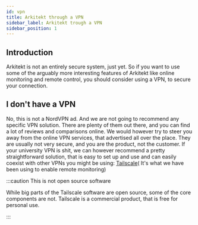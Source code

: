 ```yaml
---
id: vpn
title: Arkitekt through a VPN
sidebar_label: Arkitekt trough a VPN
sidebar_position: 1
---
```


## Introduction

Arkitekt is not an entirely secure system, just yet. So if you want to use some of the arguably more interesting features of 
Arkitekt like online monitoring and remote control, you should consider using a VPN, to secure your connection.

## I don't have a VPN

No, this is not a NordVPN ad. And we are not going to recommend any specific VPN solution. There are plenty of them out there,
and you can find a lot of reviews and comparisons online. We would however try to steer you away from the online VPN services,
that advertised all over the place. They are usually not very secure, and you are the product, not the customer. If your university
VPN is shit, we can however  recommend a pretty straightforward solution, that is easy to set up and use and can easily 
coexist with other VPNs you might be using: [Tailscale](https://tailscale.com/)( It's what we have been using to enable remote 
monitoring)

:::caution This is not open source software

While big parts of the Tailscale software are open source, some of the core components are not. Tailscale is a commercial product,
that is free for personal use. 

:::
